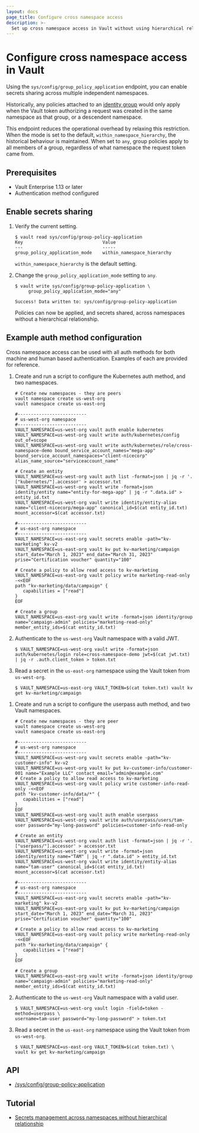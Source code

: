 ```yaml
---
layout: docs
page_title: Configure cross namespace access
description: >-
  Set up cross namespace access in Vault without using hierarchical relationships.
---
```


# Configure cross namespace access in Vault

Using the `sys/config/group_policy_application` endpoint, you can enable secrets sharing
across multiple independent namespaces.

Historically, any policies attached to an [identity group](/vault/docs/concepts/identity#identity-groups) would only apply when the
Vault token authorizing a request was created in the same namespace as that
group, or a descendent namespace.

This endpoint reduces the operational overhead by relaxing this restriction.
When the mode is set to the default, `within_namespace_hierarchy`, the
historical behaviour is maintained. When set to `any`, group policies apply to
all members of a group, regardless of what namespace the request token came
from.

## Prerequisites

- Vault Enterprise 1.13 or later
- Authentication method configured

## Enable secrets sharing

1. Verify the current setting.

   ```shell-session
   $ vault read sys/config/group-policy-application
   Key                              Value
   ---                              -----
   group_policy_application_mode    within_namespace_hierarchy
   ```

   `within_namespace_hierarchy` is the default setting.

1. Change the `group_policy_application_mode` setting to `any`.

   ```shell-session
   $ vault write sys/config/group-policy-application \
        group_policy_application_mode="any"
   ```

   <CodeBlockConfig hideClipboard>

   ```plaintext
   Success! Data written to: sys/config/group-policy-application
   ```

   </CodeBlockConfig>

   Policies can now be applied, and secrets shared, across namespaces without a
   hierarchical relationship.

## Example auth method configuration

Cross namespace access can be used with all auth methods for both machine and
human based authentication. Examples of each are provided for reference.

<Tabs>
<Tab heading="Kubernetes" group="kubernetes">

1. Create and run a script to configure the Kubernetes auth method, and two
   namespaces.

   ```plaintext
   # Create new namespaces - they are peers
   vault namespace create us-west-org
   vault namespace create us-east-org

   #--------------------------
   # us-west-org namespace
   #--------------------------
   VAULT_NAMESPACE=us-west-org vault auth enable kubernetes
   VAULT_NAMESPACE=us-west-org vault write auth/kubernetes/config out_of=scope
   VAULT_NAMESPACE=us-west-org vault write auth/kubernetes/role/cross-namespace-demo bound_service_account_names="mega-app" bound_service_account_namespaces="client-nicecorp" alias_name_source="serviceaccount_name"

   # Create an entity
   VAULT_NAMESPACE=us-west-org vault auth list -format=json | jq -r '.["kubernetes/"].accessor' > accessor.txt
   VAULT_NAMESPACE=us-west-org vault write -format=json identity/entity name="entity-for-mega-app" | jq -r ".data.id" > entity_id.txt
   VAULT_NAMESPACE=us-west-org vault write identity/entity-alias name="client-nicecorp/mega-app" canonical_id=$(cat entity_id.txt) mount_accessor=$(cat accessor.txt)

   #--------------------------
   # us-east-org namespace
   #--------------------------
   VAULT_NAMESPACE=us-east-org vault secrets enable -path="kv-marketing" kv-v2
   VAULT_NAMESPACE=us-east-org vault kv put kv-marketing/campaign start_date="March 1, 2023" end_date="March 31, 2023" prise="Certification voucher" quantity="100"

   # Create a policy to allow read access to kv-marketing
   VAULT_NAMESPACE=us-east-org vault policy write marketing-read-only -<<EOF
   path "kv-marketing/data/campaign" {
      capabilities = ["read"]
   }
   EOF

   # Create a group
   VAULT_NAMESPACE=us-east-org vault write -format=json identity/group name="campaign-admin" policies="marketing-read-only" member_entity_ids=$(cat entity_id.txt)
   ```

1. Authenticate to the `us-west-org` Vault namespace with a valid JWT.

   ```shell-session
   $ VAULT_NAMESPACE=us-west-org vault write -format=json auth/kubernetes/login role=cross-namespace-demo jwt=$(cat jwt.txt) | jq -r .auth.client_token > token.txt
   ```

1. Read a secret in the `us-east-org` namespace using the Vault token from
   `us-west-org`.

   ```shell-session
   $ VAULT_NAMESPACE=us-east-org VAULT_TOKEN=$(cat token.txt) vault kv get kv-marketing/campaign
   ```

</Tab>
<Tab heading="Userpass" group="userpass">

1. Create and run a script to configure the userpass auth method, and two
   Vault namespaces.

   ```plaintext
   # Create new namespaces - they are peer
   vault namespace create us-west-org
   vault namespace create us-east-org

   #--------------------------
   # us-west-org namespace
   #--------------------------
   VAULT_NAMESPACE=us-west-org vault secrets enable -path="kv-customer-info" kv-v2
   VAULT_NAMESPACE=us-west-org vault kv put kv-customer-info/customer-001 name="Example LLC" contact_email="admin@example.com"
   # Create a policy to allow read access to kv-marketing
   VAULT_NAMESPACE=us-west-org vault policy write customer-info-read-only -<<EOF
   path "kv-customer-info/data/*" {
      capabilities = ["read"]
   }
   EOF
   VAULT_NAMESPACE=us-west-org vault auth enable userpass
   VAULT_NAMESPACE=us-west-org vault write auth/userpass/users/tam-user password="my-long-password" policies=customer-info-read-only

   # Create an entity
   VAULT_NAMESPACE=us-west-org vault auth list -format=json | jq -r '.["userpass/"].accessor' > accessor.txt
   VAULT_NAMESPACE=us-west-org vault write -format=json identity/entity name="TAM" | jq -r ".data.id" > entity_id.txt
   VAULT_NAMESPACE=us-west-org vault write identity/entity-alias name="tam-user" canonical_id=$(cat entity_id.txt) mount_accessor=$(cat accessor.txt)

   #--------------------------
   # us-east-org namespace
   #--------------------------
   VAULT_NAMESPACE=us-east-org vault secrets enable -path="kv-marketing" kv-v2
   VAULT_NAMESPACE=us-east-org vault kv put kv-marketing/campaign start_date="March 1, 2023" end_date="March 31, 2023" prise="Certification voucher" quantity="100"

   # Create a policy to allow read access to kv-marketing
   VAULT_NAMESPACE=us-east-org vault policy write marketing-read-only -<<EOF
   path "kv-marketing/data/campaign" {
      capabilities = ["read"]
   }
   EOF

   # Create a group
   VAULT_NAMESPACE=us-east-org vault write -format=json identity/group name="campaign-admin" policies="marketing-read-only" member_entity_ids=$(cat entity_id.txt)
   ```

1. Authenticate to the `us-west-org` Vault namespace with a valid user.

   ```shell-session
   $ VAULT_NAMESPACE=us-west-org vault login -field=token -method=userpass \
   username=tam-user password="my-long-password" > token.txt
   ```

1. Read a secret in the `us-east-org` namespace using the Vault token from
   `us-west-org`.

   ```shell-session
   $ VAULT_NAMESPACE=us-east-org VAULT_TOKEN=$(cat token.txt) \
   vault kv get kv-marketing/campaign
   ```

</Tab>
</Tabs>

## API

- [/sys/config/group-policy-application](/vault/api-docs/system/config-group-policy-application)

## Tutorial

- [Secrets management across namespaces without hierarchical relationship](/vault/tutorials/enterprise/namespaces-secrets-sharing)